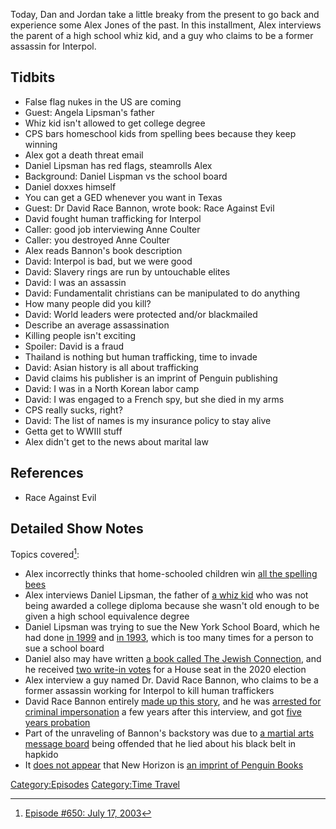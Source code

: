 {{DEFAULTSORT:
    #_EPISODE_0650:July 17, 2003
}}{{Episode
    | title           = July 17, 2003
    | caption         = [https://knowledgefight.libsyn.com/650-july-17-2003 Listen to this episode on Libsyn]
    | episodeNumber   = 650
    | length          = 01:36:46
    | airDate         = February 18, 2022
    | coverageDate    = July 17, 2003
    | episodeType     = [[:Category:Time Travel|Time Travel]]
    | appearance      = [[Angela Lipsman]], [[Daniel Lipsman]], [[David Race Bannon]], [[Anne Coulter]]
    | previousEpisode = [[649: February 14, 2022]]
    | nextEpisode     = [[651: February 18, 2022]]
}}

{{Stub}}

Today, Dan and Jordan take a little breaky from the present to go back and experience some Alex Jones of the past.  In this installment, Alex interviews the parent of a high school whiz kid, and a guy who claims to be a former assassin for Interpol.

==Tidbits==

*False flag nukes in the US are coming
*Guest: Angela Lipsman's father
*Whiz kid isn't allowed to get college degree
*CPS bars homeschool kids from spelling bees because they keep winning
*Alex got a death threat email
*Daniel Lipsman has red flags, steamrolls Alex
*Background: Daniel Lispman vs the school board
*Daniel doxxes himself
*You can get a GED whenever you want in Texas
*Guest: Dr David Race Bannon, wrote book: Race Against Evil
*David fought human trafficking for Interpol
*Caller: good job interviewing Anne Coulter
*Caller: you destroyed Anne Coulter
*Alex reads Bannon's book description
*David: Interpol is bad, but we were good
*David: Slavery rings are run by untouchable elites
*David: I was an assassin
*David: Fundamentalit christians can be manipulated to do anything
*How many people did you kill?
*David: World leaders were protected and/or blackmailed
*Describe an average assassination
*Killing people isn't exciting
*Spoiler: David is a fraud
*Thailand is nothing but human trafficking, time to invade
*David: Asian history is all about trafficking
*David claims his publisher is an imprint of Penguin publishing
*David: I was in a North Korean labor camp
*David: I was engaged to a French spy, but she died in my arms
*CPS really sucks, right?
*David: The list of names is my insurance policy to stay alive
*Getta get to WWIII stuff
*Alex didn't get to the news about marital law

==References==

*Race Against Evil

==Detailed Show Notes==

Topics covered<ref>[https://knowledgefight.com/research/2022/2/17/episode-650-july-17-2003 Episode #650: July 17, 2003]</ref>:

*Alex incorrectly thinks that home-schooled children win [https://www.howtohomeschool.com/homeschool-advice/become-a-spelling-bee-champion all the spelling bees]
*Alex interviews Daniel Lipsman, the father of [https://www.bmcc.cuny.edu/news/early-riser/ a whiz kid] who was not being awarded a college diploma because she wasn't old enough to be given a high school equivalence degree
*Daniel Lipsman was trying to sue the New York School Board, which he had done [https://calculators.law/caselaw/decisions/59nNa7Vj8lJV/lipsman-v-new-york-city-board-of-education in 1999] and [https://www.nytimes.com/1993/09/10/nyregion/day-for-second-guessing-on-asbestos-delay.html in 1993], which is too many times for a person to sue a school board
*Daniel also may have written [https://books.google.com/books?dq=%22Daniel%20Jean%20Lipsman%22&hl=en&id=3T8hAQAAIAAJ&lpg=PA3122&ots=lmf_mFf4Dm&pg=PA3122&sa=X&sig=ACfU3U0B-BRE9q5BPiEwns5ns2xgapOuwQ&source=bl&ved=2ahUKEwjx0LHUg4b2AhWpmOAKHVwKAds4ChDoAXoECB0QAw#v=onepage&q=%22Daniel%20Jean%20Lipsman%22&f=false a book called The Jewish Connection], and he received [https://vote.nyc/sites/default/files/pdf/election_results/2020/20201103General%20Election/00100300013New%20York%20Representative%20in%20Congress%2013th%20Congressional%20District%20Recap.pdf two write-in votes] for a House seat in the 2020 election
*Alex interview a guy named Dr. David Race Bannon, who claims to be a former assassin working for Interpol to kill human traffickers
*David Race Bannon entirely [https://web.archive.org/web/20061014173440/http://www.charlotte.com/mld/charlotte/14897513.htm made up this story], and he was [https://www.justice.gov/archive/opa/pr/2006/January/06_usncb_049.html arrested for criminal impersonation] a few years after this interview, and got [https://www.denverpost.com/2006/06/29/briefs-630-3/ five years probation]
*Part of the unraveling of Bannon's backstory was due to [https://web.archive.org/web/20071029061412/http://www.bullshido.net/modules.php?file=viewarticle&id=226&name=Reviews a martial arts message board] being offended that he lied about his black belt in hapkido
*It [http://www.newhorizonpressbooks.com does not appear] that New Horizon is [https://permissions.penguinrandomhouse.com/imprints.php an imprint of Penguin Books]

[[Category:Episodes]]
[[Category:Time Travel]]